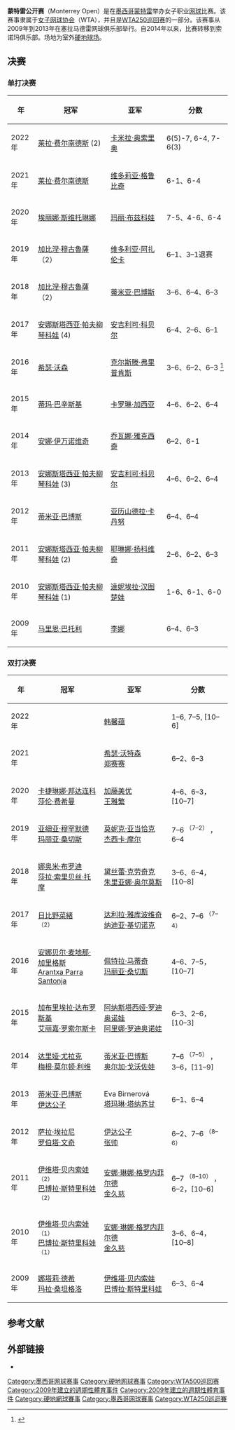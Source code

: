 {{Infobox tennis tournament|name=蒙特雷公开赛|logo=<!-- 檔案不存在 Monterrey Open logo.png ，可從英文維基百科取得 -->|logo size=200px|Founded=2009|current=|city=[[新莱昂州|新莱昂州]][[蒙特雷|蒙特雷]]|country={{MEX}}|venue=Club Sonoma|surface=室外硬地|website=[http://abiertognpseguros.com/ abiertognpseguros.com]|tier=[[WTA500巡回赛|WTA500巡回赛]]|draw=32{{abbr|S|Singles}} / 32{{abbr|Q|Qualification}} / 16{{abbr|D|Doubles}}|prize money={{US$|235,238|link=yes}} (2020)|completed event=2022|women's singles={{Flagicon|CAN}} [[莱拉·费尔南德斯|莱拉·费尔南德斯]]|women's doubles={{Flagicon|USA}} {{link-en|凯瑟琳·哈里森|Catherine Harrison}}<br/>{{Flagicon|USA}} {{link-en|莎宾娜·桑塔马利亚|Sabrina Santamaria}}}}
'''蒙特雷公开赛'''（Monterrey Open）是在[[墨西哥|墨西哥]][[蒙特雷|蒙特雷]]举办女子职业[[网球|网球]]比赛。该赛事隶属于[[国际女子网球协会|女子网球协会]]（WTA），并且是[[WTA250巡回赛|WTA250巡回赛]]的一部分。该赛事从2009年到2013年在塞拉马德雷网球俱乐部举行。自2014年以来，比赛转移到索诺玛俱乐部。场地为室外[[硬地球场|硬地球场]]。

== 决赛 ==

=== 单打决赛 ===
{| class="wikitable" style=font-size:85%
! width="50" |年
! width="250" |冠军
! width="200" |亚军
! width="200" |分数
|-
|2022年
|{{Flagicon|CAN}} [[莱拉·费尔南德斯|莱拉·费尔南德斯]] (2)
|{{Flagicon|COL}} [[卡米拉·奥索里奥|卡米拉·奥索里奥]]
| 6(5)-7, 6-4, 7-6(3)
|-
|2021年
|{{Flagicon|CAN}} [[莱拉·费尔南德斯|莱拉·费尔南德斯]]
|{{Flagicon|SUI}} [[维多莉亚·格鲁比奇|维多莉亚·格鲁比奇]]
| 6-1、6-4
|-
|2020年
|{{Flagicon|UKR}} [[伊莉娜·斯維托莉娜|埃丽娜·斯维托琳娜]]
|{{Flagicon|CZE}} [[玛丽·布兹科娃（MarieBouzková）|玛丽·布兹科娃]]
| 7-5、4-6、6-4
|-
| 2019年
|{{Flagicon|ESP}}[[加比涅·穆古魯薩|加比涅·穆古魯薩]]（2）
|{{Flagicon|BLR}} [[维多利亚·阿扎伦卡|维多利亚·阿扎伦卡]]
| 6–1、3–1退赛
|-
| 2018年
|{{Flagicon|ESP}}[[加比涅·穆古魯薩|加比涅·穆古魯薩]] （2）
|{{Flagicon|HUN}} [[蒂美阿·巴包斯|蒂米亚·巴博斯]]
| 3–6、6–4、6–3
|-
| 2017年
|{{Flagicon|RUS}} [[安娜斯塔西亚·帕夫柳琴科娃|安娜斯塔西亚·帕夫柳琴科娃]] (4)
|{{Flagicon|GER}}[[安潔莉克·克伯|安吉利可·科贝尔]]
| 6–4、2–6、6–1
|-
| 2016年
|{{Flagicon|GBR}} [[希瑟·沃特森|希瑟·沃森]]
|{{Flagicon|BEL}} [[克斯汀·弗利普肯斯|克尔斯滕·弗里普肯斯]]
| 3–6、6–2、6–3 <ref>{{Cite web|title=Monterrey Open: Heather Watson beats Kirsten Flipkens in final|url=https://www.bbc.com/sport/tennis/35741713|accessdate=7 March 2016|date=7 March 2016|publisher=BBC}}</ref>
|-
| 2015年
|{{Flagicon|SUI}}[[迪美雅·芭辛絲姬|蒂玛·巴辛斯基]]
|{{Flagicon|FRA}} [[卡羅琳·加西婭|卡罗琳·加西亚]]
| 4–6、6–2、6–4
|-
| 2014年
|{{Flagicon|SRB}} [[安娜·伊萬諾維奇|安娜·伊万诺维奇]]
|{{Flagicon|SRB}} [[JovanaJakšić（网球）|乔瓦娜·雅克西奇]]
| 6–2、6-1
|-
| 2013年
|{{Flagicon|RUS}} [[安娜斯塔西亚·帕夫柳琴科娃|安娜斯塔西亚·帕夫柳琴科娃]] (3)
|{{Flagicon|GER}} [[安潔莉克·克伯|安吉利可·科贝尔]]
| 4–6、6–2、6–4
|-
| 2012年
|{{Flagicon|HUN}} [[蒂美阿·巴包斯|蒂米亚·巴博斯]]
|{{Flagicon|ROM}} [[亚历山德拉·卡丹努（Alexandra_Cadanțu）|亚历山德拉·卡丹努]]
| 6–4、6–4
|-
| 2011年
|{{Flagicon|RUS}} [[安娜斯塔西亚·帕夫柳琴科娃|安娜斯塔西亚·帕夫柳琴科娃]] (2)
|{{Flagicon|SRB}} [[耶萊娜·揚科維奇|耶琳娜·扬科维奇]]
| 2–6、6–2、6–3
|-
| 2010年
|{{Flagicon|RUS}} [[安娜斯塔西亚·帕夫柳琴科娃|安娜斯塔西亚·帕夫柳琴科娃]] (1)
|{{Flagicon|SVK}} [[達妮埃拉·漢圖霍娃|達妮埃拉·汉图楚娃]]
| 1-6、6-1、6-0
|-
| 2009年
|{{Flagicon|FRA}} [[瑪麗昂·巴托利|马里恩·巴托利]]
|{{Flagicon|CHN}} [[李娜|李娜]]
|6–4、6–3
|}

=== 双打决赛 ===
{| class="wikitable" style=font-size:85%
! width="50" |年
! width="200" |冠军
! width="200" |亚军
! width="200" |分数
|-
|2022年
|{{Flagicon|USA}} {{link-en|凯瑟琳·哈里森|Catherine Harrison}}<br/>{{Flagicon|USA}} {{link-en|莎宾娜·桑塔马利亚|Sabrina Santamaria}}
|{{Flagicon|CHN}} [[韩馨蕴|韩馨蕴]]<br/>{{Flagicon}} {{link-en|亚娜·西济科娃|Yana Sizikova}}
|1–6, 7–5, [10–6]
|-
|2021年
|{{Flagicon|USA}} {{link-en|卡罗琳·多勒希德|Caroline Dolehide}}<br/>{{Flagicon|USA}} {{link-en|亚细亚·穆罕默德|Asia Muhammad}}
|{{Flagicon|GBR}} [[希瑟·沃特森|希瑟·沃特森]]<br/>{{Flagicon|CHN}} [[郑赛赛|郑赛赛]]
|6–2、6–3
|-
|2020年
|{{Flagicon|UKR}} [[卡捷琳娜·邦达连科|卡捷琳娜·邦达连科]]<br />{{Flagicon|CAN}} [[莎伦·费希曼|莎伦·费希曼]]
|{{Flagicon|JPN}} [[加藤美优|加藤美优]]<br />{{Flagicon|CHN}} [[王雅繁|王雅繁]]
|4–6、6–3，[10–7]
|-
| 2019年
|{{Flagicon|USA}} [[亚洲穆罕默德|亚细亚·穆罕默德]]<br />{{Flagicon|USA}} [[玛丽亚·桑切斯（Maria_Sanchez）|玛丽亚·桑切斯]]
|{{Flagicon|AUS}} [[莫妮克·亚当恰克（Monique_Adamczak）|莫妮克·亚当恰克]]<br />{{Flagicon|AUS}} [[杰西卡·摩尔（网球）|杰西卡·摩尔]]
| 7–6 <sup>（7–2）</sup> ，6–4
|-
| 2018年
|{{Flagicon|GBR}} [[娜奥米·布罗迪|娜奥米·布罗迪]]<br />{{Flagicon|ESP}} [[莎拉·索里贝丝·托摩|莎拉·索里贝丝·托摩]]
|{{Flagicon|USA}} [[黛丝蕾·克劳奇克|黛丝蕾·克劳奇克]]<br />{{Flagicon|MEX}} [[朱里亚娜·奥尔莫斯|朱里亚娜·奥尔莫斯]]
| 3–6、6–4，[10–8]
|-
| 2017年
|{{Flagicon|JPN}} [[日比野菜緒|日比野菜緒]]<br />{{Nowrap|{{flagicon|POL}} [[Alicja_Rosolska|Alicja Rosolska]]}}<small>（2）</small>
|{{Flagicon|SVN}} [[达利拉·雅库波维奇（DalilaJakupović）|达利拉·雅库波维奇]]<br />{{Flagicon|UKR}} [[娜迪亞·基奇諾克|纳迪亚·基切诺克]]
| 6–2、7–6 <sup>（7–4）</sup>
|-
| 2016年
|{{Flagicon|ESP}} [[安娜貝爾·梅迪娜·加里格斯|安娜贝尔·麦地那·加里格斯]]<br />{{Flagicon|ESP}} [[Arantxa_Parra_Santonja|Arantxa Parra Santonja]]
|{{Flagicon|CRO}} [[佩德拉·馬蒂奇|佩特拉·马蒂奇]]<br />{{Flagicon|USA}} [[玛丽亚·桑切斯（Maria_Sanchez）|玛丽亚·桑切斯]]
| 4–6、7–5，[10–7]
|-
| 2015年
|{{Flagicon|CAN}} [[加布里埃拉·达布罗斯基|加布里埃拉·达布罗斯基]]<br />{{Flagicon|POL}} [[阿麗莎·羅索絲卡|艾丽嘉·罗索尔斯卡]]
|{{Flagicon|AUS}} [[阿娜斯塔西亞·羅迪歐諾娃|阿纳斯塔西娅·罗迪奥诺娃]]<br />{{Flagicon|AUS}} [[阿琳娜·羅迪歐諾娃|阿里娜·罗迪奥诺娃]]
| 6–3、2–6，[10–3]
|-
| 2014年
|{{Flagicon|CRO}} [[达里娅·尤拉克（Darija_Jurak）|达里娅·尤拉克]]<br />{{Flagicon|USA}} [[梅根·莫尔顿·利维（Megan_Moulton-Levy）|梅根·莫尔顿·利维]]
|{{Flagicon|HUN}} [[蒂美阿·巴包斯|蒂米亚·巴博斯]]<br />{{Flagicon|BLR}} [[奧爾加·歌弗索娃|奥尔加·戈沃佐娃]]
| 7–6 <sup>（7–5）</sup> ，3–6，[11–9]
|-
| 2013年
|{{Flagicon|HUN}} [[蒂美阿·巴包斯|蒂米亚·巴博斯]]<br />{{Flagicon|JPN}} [[伊達公子|伊达公子]]
|{{Flagicon|CZE}} Eva Birnerová<br />{{Flagicon|THA}} [[撻瑪茵·塔娜蘇甘|塔玛琳·塔纳苏甘]]
| 6–1、6–4
|-
| 2012年
|{{Flagicon|ITA}} [[薩拉·埃拉尼|萨拉·埃拉尼]]<br />{{Flagicon|ITA}} [[羅貝塔·文琪|罗伯塔·文奇]]
|{{Flagicon|JPN}} [[伊達公子|伊达公子]]<br />{{Flagicon|CHN}} [[张帅_(网球运动员)|张帅]]
|6–2、7–6 <sup>（8–6）</sup>
|-
| 2011年
|{{Flagicon|CZE}} [[伊韋塔·梅爾澤|伊维塔·贝内索娃]] <small>（2）</small><br />{{Flagicon|CZE}} [[巴博拉·斯特里措娃|巴博拉·斯特里科娃]]<small>（2）</small>
|{{Flagicon|GER}} [[安娜－蓮娜·歌恩菲特|安娜·琳娜·格罗内菲尔德]]<br />{{Flagicon|USA}} [[金久慈|金久慈]]
|6–7 <sup>（8–10）</sup> ，6–2，[10–6]
|-
| 2010年
|{{Flagicon|CZE}} [[伊韋塔·梅爾澤|伊维塔·贝内索娃]] <small>（1）</small><br />{{Flagicon|CZE}} [[巴博拉·斯特里措娃|巴博拉·斯特里科娃]]<small>（1）</small>
|{{Flagicon|GER}} [[安娜－蓮娜·歌恩菲特|安娜·琳娜·格罗内菲尔德]]<br />{{Flagicon|USA}} [[金久慈|金久慈]]
|3–6、6–4，[10–8]
|-
| 2009年
|{{Flagicon|FRA}} [[纳塔莉·德希|娜塔莉·德希]]<br />{{Flagicon|ITA}} [[玛拉·圣安杰洛|玛拉·桑坦格洛]]
|{{Flagicon|CZE}} [[伊韋塔·梅爾澤|伊维塔·贝内索娃]]<br />{{Flagicon|CZE}} [[巴博拉·斯特里措娃|巴博拉·斯特里科娃]]
| 6–3、6–4
|}

==参考文献==
{{reflist}}
==外部链接==
{{commonscat}}
*{{official}}
{{WTA500巡回赛}}
{{WTA国际巡回赛}}

[[Category:墨西哥网球赛事|Category:墨西哥网球赛事]]
[[Category:硬地网球赛事|Category:硬地网球赛事]]
[[Category:WTA500巡回赛|Category:WTA500巡回赛]]
[[Category:2009年建立的週期性體育事件|Category:2009年建立的週期性體育事件]]


[[Category:2009年建立的週期性體育事件|Category:2009年建立的週期性體育事件]]
[[Category:硬地網球賽事|Category:硬地網球賽事]]
[[Category:墨西哥网球赛事|Category:墨西哥网球赛事]]
[[Category:WTA250巡迴賽|Category:WTA250巡迴賽]]